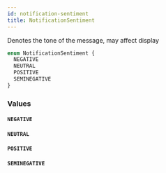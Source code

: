 ```yaml
---
id: notification-sentiment
title: NotificationSentiment
---
```



Denotes the tone of the message, may affect display


```graphql
enum NotificationSentiment {
  NEGATIVE
  NEUTRAL
  POSITIVE
  SEMINEGATIVE
}
```


### Values

#### `NEGATIVE` 




#### `NEUTRAL` 




#### `POSITIVE` 




#### `SEMINEGATIVE` 






